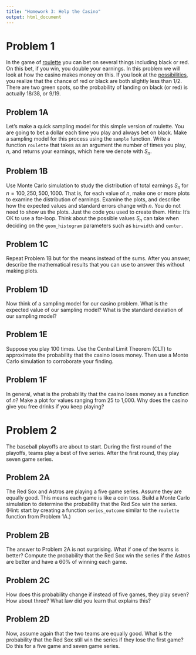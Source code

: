 ```yaml
---
title: "Homework 3: Help the Casino"
output: html_document
---
```

 
# Problem 1

In the game of [roulette](https://en.wikipedia.org/wiki/Roulette) you can bet on several things including black or red. On this bet, if you win, you double your earnings. In this problem we will look at how the casino makes money on this. If you look at the [possibilities](http://www.math.uah.edu/stat/games/Roulette.png), you realize that the chance of red or black are both slightly less than 1/2. There are two green spots, so the probability of landing on black (or red) is actually 18/38, or 9/19.

## Problem 1A

Let's make a quick sampling model for this simple version of roulette. You are going to bet a dollar each time you play and always bet on black. Make a sampling model for this process using the `sample` function. Write a function `roulette` that takes as an argument the number of times you play, $n$, and returns your earnings, which here we denote with $S_n$.

## Problem 1B

Use Monte Carlo simulation to study the distribution of total earnings $S_n$ for $n = 100, 250, 500, 1000$. That is, for each value of $n$, make one or more plots to examine the distribution of earnings. Examine the plots, and describe how the expected values and standard errors change with $n$. You do not need to show us the plots. Just the code you used to create them. Hints: It's OK to use a for-loop. Think about the possible values $S_n$ can take when deciding on the `geom_histogram` parameters such as `binwidth` and `center`.

## Problem 1C

Repeat Problem 1B but for the means instead of the sums. After you answer, describe the mathematical results that you can use to answer this without making plots.

## Problem 1D

Now think of a sampling model for our casino problem. What is the expected value of our sampling model? What is the standard deviation of our sampling model?

## Problem 1E

Suppose you play 100 times. Use the Central Limit Theorem (CLT) to approximate the probability that the casino loses money. Then use a Monte Carlo simulation to corroborate your finding.

## Problem 1F

In general, what is the probability that the casino loses money as a function of $n$? Make a plot for values ranging from 25 to 1,000. Why does the casino give you free drinks if you keep playing?


# Problem 2

The baseball playoffs are about to start. During the first round of the playoffs, teams play a best of five series. After the first round, they play seven game series.

## Problem 2A

The Red Sox and Astros are playing a five game series. Assume they are equally good. This means each game is like a coin toss. Build a Monte Carlo simulation to determine the probability that the Red Sox win the series. (Hint: start by creating a function `series_outcome` similar to the `roulette` function from Problem 1A.)

## Problem 2B

The answer to Problem 2A is not surprising. What if one of the teams is better? Compute the probability that the Red Sox win the series if the Astros are better and have a 60% of winning each game.

## Problem 2C 

How does this probability change if instead of five games, they play seven? How about three? What law did you learn that explains this?

## Problem 2D

Now, assume again that the two teams are equally good. What is the probability that the Red Sox still win the series if they lose the first game? Do this for a five game and seven game series.
